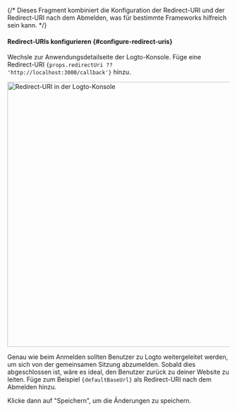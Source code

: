 {/* Dieses Fragment kombiniert die Konfiguration der Redirect-URI und der Redirect-URI nach dem Abmelden, was für bestimmte Frameworks hilfreich sein kann. */}


#### Redirect-URIs konfigurieren \{#configure-redirect-uris}

Wechsle zur Anwendungsdetailseite der Logto-Konsole. Füge eine Redirect-URI <code>{props.redirectUri ?? 'http://localhost:3000/callback'}</code> hinzu.

<img alt="Redirect-URI in der Logto-Konsole" src="/img/assets/web-redirect-uri.png" width="600px" />

Genau wie beim Anmelden sollten Benutzer zu Logto weitergeleitet werden, um sich von der gemeinsamen Sitzung abzumelden. Sobald dies abgeschlossen ist, wäre es ideal, den Benutzer zurück zu deiner Website zu leiten. Füge zum Beispiel <code>{defaultBaseUrl}</code> als Redirect-URI nach dem Abmelden hinzu.

Klicke dann auf "Speichern", um die Änderungen zu speichern.
